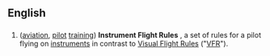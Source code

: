 ==English==

==={{initialism}}===
{{infl|en|initialism}}

# ([[aviation]], [[pilot]] [[training]]) '''Instrument Flight Rules''' , a set of rules for a pilot flying on [[instrument]]s in contrast to [[Visual Flight Rules]] ("[[VFR]]").